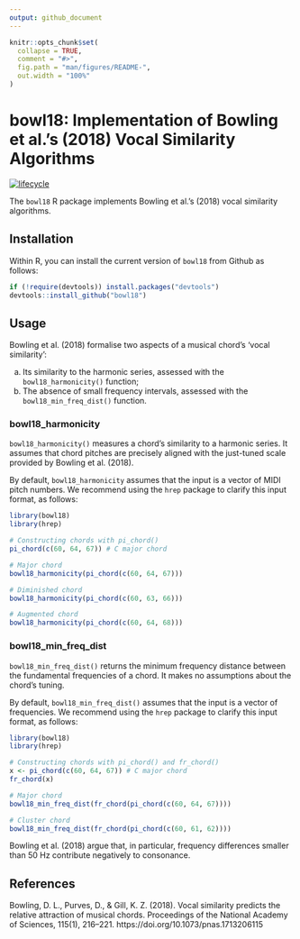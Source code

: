 ```yaml
---
output: github_document
---
```


<!-- README.md is generated from README.Rmd. Please edit that file -->

```r
knitr::opts_chunk$set(
  collapse = TRUE,
  comment = "#>",
  fig.path = "man/figures/README-",
  out.width = "100%"
)
```
# bowl18: Implementation of Bowling et al.'s (2018) Vocal Similarity Algorithms

[![lifecycle](https://img.shields.io/badge/lifecycle-experimental-orange.svg)](https://www.tidyverse.org/lifecycle/#experimental)

The `bowl18` R package implements Bowling et al.'s (2018)
vocal similarity algorithms.

## Installation

Within R, you can install the current version of `bowl18` from Github as follows:

``` r
if (!require(devtools)) install.packages("devtools")
devtools::install_github("bowl18")
```

## Usage

Bowling et al. (2018) formalise two aspects of a musical chord's
'vocal similarity':

a) Its similarity to the harmonic series, 
assessed with the `bowl18_harmonicity()` function;
b) The absence of small frequency intervals,
assessed with the `bowl18_min_freq_dist()` function.

### bowl18_harmonicity

`bowl18_harmonicity()` measures a chord's similarity to a harmonic series.
It assumes that chord pitches are precisely 
aligned with the just-tuned scale provided by Bowling et al. (2018).

By default, `bowl18_harmonicity` assumes that the input 
is a vector of MIDI pitch numbers.
We recommend using the `hrep` package to clarify this input format, as follows:

```r
library(bowl18)
library(hrep)

# Constructing chords with pi_chord()
pi_chord(c(60, 64, 67)) # C major chord

# Major chord
bowl18_harmonicity(pi_chord(c(60, 64, 67)))

# Diminished chord
bowl18_harmonicity(pi_chord(c(60, 63, 66)))

# Augmented chord
bowl18_harmonicity(pi_chord(c(60, 64, 68)))
```

### bowl18_min_freq_dist

`bowl18_min_freq_dist()` returns the minimum frequency distance between
the fundamental frequencies of a chord.
It makes no assumptions about the chord's tuning.

By default, `bowl18_min_freq_dist()` assumes that the input 
is a vector of frequencies.
We recommend using the `hrep` package to clarify this input format, as follows:

```r
library(bowl18)
library(hrep)

# Constructing chords with pi_chord() and fr_chord()
x <- pi_chord(c(60, 64, 67)) # C major chord
fr_chord(x) 

# Major chord
bowl18_min_freq_dist(fr_chord(pi_chord(c(60, 64, 67))))

# Cluster chord
bowl18_min_freq_dist(fr_chord(pi_chord(c(60, 61, 62))))
```

Bowling et al. (2018) argue that, in particular, frequency differences smaller
than 50 Hz contribute negatively to consonance.

## References

Bowling, D. L., Purves, D., & Gill, K. Z. (2018). Vocal similarity predicts the relative attraction of musical chords. Proceedings of the National Academy of Sciences, 115(1), 216–221. https://doi.org/10.1073/pnas.1713206115

